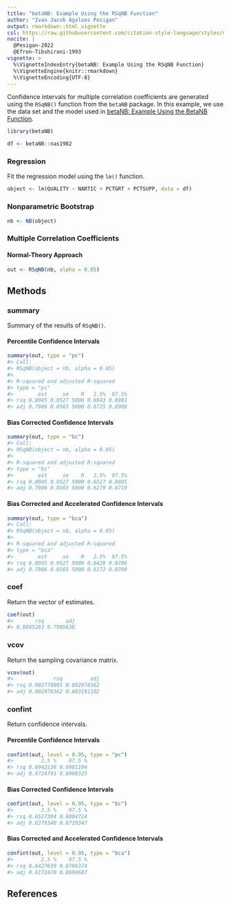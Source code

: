 ```yaml
---
title: "betaNB: Example Using the RSqNB Function"
author: "Ivan Jacob Agaloos Pesigan"
output: rmarkdown::html_vignette
csl: https://raw.githubusercontent.com/citation-style-language/styles/master/apa.csl
nocite: |
  @Pesigan-2022
  @Efron-Tibshirani-1993
vignette: >
  %\VignetteIndexEntry{betaNB: Example Using the RSqNB Function}
  %\VignetteEngine{knitr::rmarkdown}
  %\VignetteEncoding{UTF-8}
---
```




Confidence intervals for
multiple correlation coefficients
are generated using
the `RSqNB()` function from the `betaNB` package.
In this example,
we use the data set and the model used in
[betaNB: Example Using the BetaNB Function](example-beta-nb.html).


``` r
library(betaNB)
```




``` r
df <- betaNB::nas1982
```

### Regression

Fit the regression model using the `lm()` function.


``` r
object <- lm(QUALITY ~ NARTIC + PCTGRT + PCTSUPP, data = df)
```

### Nonparametric Bootstrap


``` r
nb <- NB(object)
```

### Multiple Correlation Coefficients

#### Normal-Theory Approach


``` r
out <- RSqNB(nb, alpha = 0.05)
```

## Methods

### summary

Summary of the results of `RSqNB()`.

#### Percentile Confidence Intervals


``` r
summary(out, type = "pc")
#> Call:
#> RSqNB(object = nb, alpha = 0.05)
#> 
#> R-squared and adjusted R-squared
#> type = "pc"
#>        est     se    R   2.5%  97.5%
#> rsq 0.8045 0.0527 5000 0.6943 0.8981
#> adj 0.7906 0.0565 5000 0.6725 0.8908
```

#### Bias Corrected Confidence Intervals


``` r
summary(out, type = "bc")
#> Call:
#> RSqNB(object = nb, alpha = 0.05)
#> 
#> R-squared and adjusted R-squared
#> type = "bc"
#>        est     se    R   2.5%  97.5%
#> rsq 0.8045 0.0527 5000 0.6527 0.8805
#> adj 0.7906 0.0565 5000 0.6279 0.8719
```

#### Bias Corrected and Accelerated Confidence Intervals


``` r
summary(out, type = "bca")
#> Call:
#> RSqNB(object = nb, alpha = 0.05)
#> 
#> R-squared and adjusted R-squared
#> type = "bca"
#>        est     se    R   2.5%  97.5%
#> rsq 0.8045 0.0527 5000 0.6428 0.8786
#> adj 0.7906 0.0565 5000 0.6172 0.8700
```

### coef

Return the vector of estimates.


``` r
coef(out)
#>       rsq       adj 
#> 0.8045263 0.7905638
```

### vcov

Return the sampling covariance matrix.


``` r
vcov(out)
#>             rsq         adj
#> rsq 0.002779805 0.002978362
#> adj 0.002978362 0.003191102
```

### confint

Return confidence intervals.

#### Percentile Confidence Intervals


``` r
confint(out, level = 0.95, type = "pc")
#>         2.5 %    97.5 %
#> rsq 0.6943138 0.8981104
#> adj 0.6724791 0.8908325
```

#### Bias Corrected Confidence Intervals


``` r
confint(out, level = 0.95, type = "bc")
#>         2.5 %    97.5 %
#> rsq 0.6527384 0.8804724
#> adj 0.6279340 0.8719347
```

#### Bias Corrected and Accelerated Confidence Intervals


``` r
confint(out, level = 0.95, type = "bca")
#>         2.5 %    97.5 %
#> rsq 0.6427639 0.8786374
#> adj 0.6172470 0.8699687
```

## References
